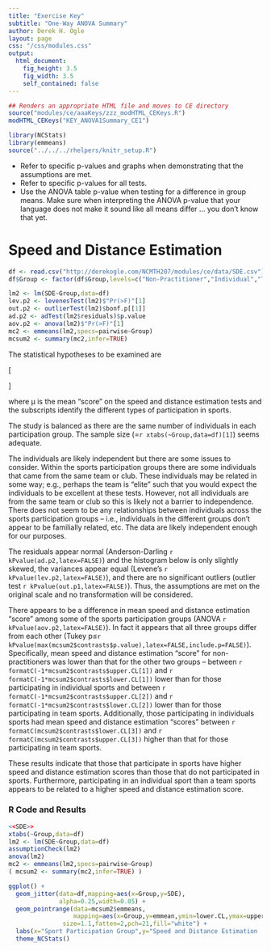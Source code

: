 ```yaml
---
title: "Exercise Key"
subtitle: "One-Way ANOVA Summary"
author: Derek H. Ogle
layout: page
css: "/css/modules.css"
output:
  html_document:
    fig_height: 3.5
    fig_width: 3.5
    self_contained: false
---
```


```r
## Renders an appropriate HTML file and moves to CE directory
source("modules/ce/aaaKeys/zzz_modHTML_CEKeys.R")
modHTML_CEKeys("KEY_ANOVA1Summary_CE1")
```

```r
library(NCStats)
library(emmeans)
source("../../../rhelpers/knitr_setup.R")
```

<div class="alert alert-warning">
<ul>
  <li>Refer to specific p-values and graphs when demonstrating that the assumptions are met.</li>
  <li>Refer to specific p-values for all tests.</li>
  <li>Use the ANOVA table p-value when testing for a difference in group means. Make sure when interpreting the ANOVA p-value that your language does not make it sound like all means differ ... you don't know that yet.</li>
</ul>
</div>

<!----
# Iron and Mining

```r
im <- read.csv("https://raw.githubusercontent.com/droglenc/NCData/master/AcidMineDrainage.csv")
im$use <- factor(im$use,levels=c("Unmined","Reclaimed","Abandoned"))
```
```r
lm1 <- lm(FE~use,data=im)
lev.p1 <- levenesTest(lm1)$"Pr(>F)"[1]
out.p1 <- outlierTest(lm1)$bonf.p[[1]]
ad.p1 <- adTest(lm1$residuals)$p.value
im$logFE <- log(im$FE)
lm1t <- lm(logFE~use,data=im)
lev.p1t <- levenesTest(lm1t)$"Pr(>F)"[1]
out.p1t <- outlierTest(lm1t)$bonf.p[[1]]
ad.p1t <- adTest(lm1t$residuals)$p.value
aov.p1t <- anova(lm1t)$"Pr(>F)"[1]
mc1t <- emmeans(lm1t,specs=pairwise~use,tran="log")
mcsum1t <- summary(mc1t,infer=TRUE)
mcsum1bt <- summary(mc1t,infer=TRUE,type="response")
```

The statistical hypotheses to be examined are

\[ \begin{split}
   H_{0}&: \mu_{abandaned} = \mu_{reclaimed} = \mu_{unmined} \\
   H_{A}&:\text{At least one pair of means is different}
\end{split} \]

where &mu; is the mean iron concentration in the stream and the subscripts identify the different past mining activities in the streams basin.

The individuals are likely independent but this is not abundantly clear. The measurements are from 120 **unique** rivers, so there is not multiple measurements on the same river. However, some of the rivers are likely in the same watershed and would likely share some characteristics due to that (e.g., geological, land use, etc.). The data are likely independent enough for our purposes.

There is a clear issue with normality (Anderson-Darling `r kPvalue(ad.p1,latex=FALSE)`) and the first histogram below is strongly skewed. In addition there is a clear outlier to the far right (in the abandoned group; outlier test `r kPvalue(out.p1,latex=FALSE)`) and the first boxplots of residuals below. The variances appear to be equal (Levene's `r kPvalue(lev.p1,latex=FALSE)`), but this p-value is likely compromised by the normality and outlier issues. The huge outlier also makes the boxplots of residuals largely useless for examining equal variances. It is clear that there are violations of these three assumptions.

After **log** transforming, the variances appear to be equal (Levene's `r kPvalue(lev.p1t,latex=FALSE)`) and the similarity in the boxes in the second boxplots below. The residuals are not normally distributed (Anderson-Darling `r kPvalue(ad.p1t,latex=FALSE)`), but the second histogram below is not strongly skewed so this assumption is adequately met. There is no strong evidence for a significant outlier (outlier test `r kPvalue(out.p1t,latex=FALSE)`). Thus, the assumptions are met on the log scale, so the analysis will continue on that scale.

There appears to be a difference in mean log iron concentration in streams among some of the basin types (ANOVA `r kPvalue(aov.p1t,latex=FALSE)`). Specifically, it appears that the mean log iron concentration is significantly higher in streams with abandoned mines in the basin than in streams with reclaimed mines (Tukey `r kPvalue(mcsum1t$contrasts$p.value[2],latex=FALSE)`) or no mines at all (Tukey `r kPvalue(mcsum1t$contrasts$p.value[2],latex=FALSE)`). There was no significant difference in mean log iron concentration between those streams in basins with reclaimed mines and basins without mines (Tukey `r kPvalue(mcsum1t$contrasts$p.value[1],latex=FALSE)`).

The mean concentration of iron in streams in basins with abandoned mines was `r formatC(1/mcsum1bt$contrasts$ratio[2],format="f",digits=3)` times as large as the mean concentration of iron in streams in the unmined basin. Similarly, the mean concentration of iron in streams in basins with abandoned mines was `r formatC(1/mcsum1bt$contrasts$ratio[3],format="f",digits=3)` times as large as the mean concentration of iron in streams in the basin with reclaimed mines.

These results indicate that reclaiming a mine can result in mean iron concentrations in streams that are on par with mean iron concentrations in streams were a mine never existed in their basin. In addition, the iron concentrations in streams in the reclaimed and unmined basins was less than that for streams in basins where mines had simply been abandoned. This suggests that reclaiming a mine, rather than simply abandoning it, can reduce iron concentrations in nearby streams to levels similar to those streams unimpacted by mining.

### R Code and Results
```r
<<IronMine>>
lm1 <- lm(FE~use,data=im)
assumptionCheck(lm1)
assumptionCheck(lm1,lambday=0)
im$logFE <- log(im$FE)
lm1t <- lm(logFE~use,data=im)
anova(lm1t)
mc1t <- emmeans(lm1t,specs=pairwise~use,tran="log")
( mcsum1t <- summary(mc1t,infer=TRUE) )
( mcsum1bt <- summary(mc1t,infer=TRUE,type="response") )
```
```r
( p <- ggplot() +
  geom_jitter(data=im,mapping=aes(x=use,y=FE),
              alpha=0.25,width=0.05) +
  geom_pointrange(data=mcsum1bt$emmeans,
                  mapping=aes(x=use,y=response,ymin=lower.CL,ymax=upper.CL),
               size=1.1,fatten=2,pch=21,fill="white") +
  labs(x="Past Mining Activity",y="Iron Concentration (mg/L)") +
  theme_NCStats() )
p + scale_y_continuous(trans="log",breaks=c(0.1,1,10,100,300))
```

&nbsp;
--->

# Speed and Distance Estimation

```r
df <- read.csv("http://derekogle.com/NCMTH207/modules/ce/data/SDE.csv")
df$Group <- factor(df$Group,levels=c("Non-Practitioner","Individual","Team Sport"))
```
```r
lm2 <- lm(SDE~Group,data=df)
lev.p2 <- levenesTest(lm2)$"Pr(>F)"[1]
out.p2 <- outlierTest(lm2)$bonf.p[[1]]
ad.p2 <- adTest(lm2$residuals)$p.value
aov.p2 <- anova(lm2)$"Pr(>F)"[1]
mc2 <- emmeans(lm2,specs=pairwise~Group)
mcsum2 <- summary(mc2,infer=TRUE)
```

The statistical hypotheses to be examined are

\[ \begin{split}
   H_{0}&: \mu_{Non-Practitioner} = \mu_{Individual} = \mu_{Team Sport} \\
   H_{A}&:\text{At least one pair of means is different}
\end{split} \]

where &mu; is the mean "score" on the speed and distance estimation tests and the subscripts identify the different types of participation in sports.

The study is balanced as there are the same number of individuals in each participation group. The sample size (=`r xtabs(~Group,data=df)[1]`) seems adequate.

The individuals are likely independent but there are some issues to consider. Within the sports participation groups there are some individuals that came from the same team or club. These individuals may be related in some way; e.g., perhaps the team is "elite" such that you would expect the individuals to be excellent at these tests. However, not all individuals are from the same team or club so this is likely not a barrier to independence. There does not seem to be any relationships between individuals across the sports participation groups -- i.e., individuals in the different groups don't appear to be familially related, etc. The data are likely independent enough for our purposes.

The residuals appear normal (Anderson-Darling `r kPvalue(ad.p2,latex=FALSE)`) and the histogram below is only slightly skewed, the variances appear equal (Levene's `r kPvalue(lev.p2,latex=FALSE)`), and there are no significant outliers (outlier test `r kPvalue(out.p1,latex=FALSE)`). Thus, the assumptions are met on the original scale and no transformation will be considered.

There appears to be a difference in mean speed and distance estimation "score" among some of the sports participation groups (ANOVA `r kPvalue(aov.p2,latex=FALSE)`). In fact it appears that all three groups differ from each other (Tukey p&leq;`r kPvalue(max(mcsum2$contrasts$p.value),latex=FALSE,include.p=FALSE)`). Specifically, mean speed and distance estimation "score" for non-practitioners was lower than that for the other two groups -- between `r formatC(-1*mcsum2$contrasts$upper.CL[1])` and `r formatC(-1*mcsum2$contrasts$lower.CL[1])` lower than for those participating in individual sports and between `r formatC(-1*mcsum2$contrasts$upper.CL[2])` and `r formatC(-1*mcsum2$contrasts$lower.CL[2])` lower than for those participating in team sports. Additionally, those participating in individuals sports had mean speed and distance estimation "scores" between `r formatC(mcsum2$contrasts$lower.CL[3])` and `r formatC(mcsum2$contrasts$upper.CL[3])` higher than that for those participating in team sports.

These results indicate that those that participate in sports have higher speed and distance estimation scores than those that do not participated in sports. Furthermore, participating in an individual sport than a team sports appears to be related to a higher speed and distance estimation score.

### R Code and Results
```r
<<SDE>>
xtabs(~Group,data=df)
lm2 <- lm(SDE~Group,data=df)
assumptionCheck(lm2)
anova(lm2)
mc2 <- emmeans(lm2,specs=pairwise~Group)
( mcsum2 <- summary(mc2,infer=TRUE) )
```
```r
ggplot() +
  geom_jitter(data=df,mapping=aes(x=Group,y=SDE),
              alpha=0.25,width=0.05) +
  geom_pointrange(data=mcsum2$emmeans,
                  mapping=aes(x=Group,y=emmean,ymin=lower.CL,ymax=upper.CL),
               size=1.1,fatten=2,pch=21,fill="white") +
  labs(x="Sport Participation Group",y="Speed and Distance Estimation 'Score'") +
  theme_NCStats()
```




